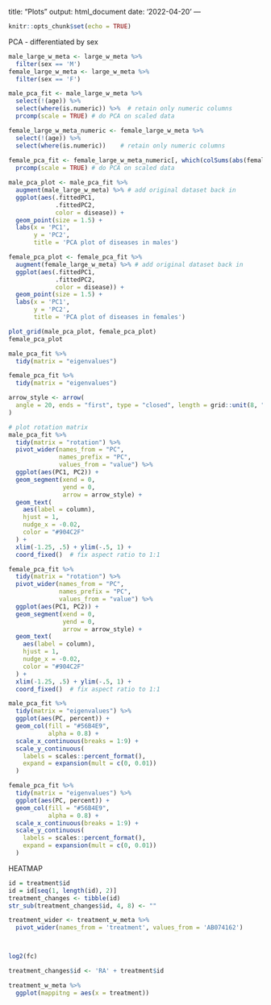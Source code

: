 title: "Plots"
output: html_document
date: '2022-04-20'
---

```r
knitr::opts_chunk$set(echo = TRUE)
```

PCA - differentiated by sex
```r
male_large_w_meta <- large_w_meta %>% 
  filter(sex == 'M')
female_large_w_meta <- large_w_meta %>% 
  filter(sex == 'F')

male_pca_fit <- male_large_w_meta %>% 
  select(!(age)) %>% 
  select(where(is.numeric)) %>%  # retain only numeric columns
  prcomp(scale = TRUE) # do PCA on scaled data

female_large_w_meta_numeric <- female_large_w_meta %>%
  select(!(age)) %>% 
  select(where(is.numeric))    # retain only numeric columns
  
female_pca_fit <- female_large_w_meta_numeric[, which(colSums(abs(female_large_w_meta_numeric)) != 0)] %>%   
  prcomp(scale = TRUE) # do PCA on scaled data

male_pca_plot <- male_pca_fit %>%
  augment(male_large_w_meta) %>% # add original dataset back in
  ggplot(aes(.fittedPC1, 
             .fittedPC2, 
             color = disease)) + 
  geom_point(size = 1.5) +
  labs(x = 'PC1',
       y = 'PC2',
       title = 'PCA plot of diseases in males')

female_pca_plot <- female_pca_fit %>%
  augment(female_large_w_meta) %>% # add original dataset back in
  ggplot(aes(.fittedPC1, 
             .fittedPC2, 
             color = disease)) + 
  geom_point(size = 1.5) +
  labs(x = 'PC1',
       y = 'PC2',
       title = 'PCA plot of diseases in females')

plot_grid(male_pca_plot, female_pca_plot)
female_pca_plot
```



```r
male_pca_fit %>%
  tidy(matrix = "eigenvalues")

female_pca_fit %>%
  tidy(matrix = "eigenvalues")
```

```r
arrow_style <- arrow(
  angle = 20, ends = "first", type = "closed", length = grid::unit(8, "pt")
)

# plot rotation matrix
male_pca_fit %>%
  tidy(matrix = "rotation") %>%
  pivot_wider(names_from = "PC", 
              names_prefix = "PC", 
              values_from = "value") %>%
  ggplot(aes(PC1, PC2)) +
  geom_segment(xend = 0, 
               yend = 0, 
               arrow = arrow_style) +
  geom_text(
    aes(label = column),
    hjust = 1, 
    nudge_x = -0.02, 
    color = "#904C2F"
  ) +
  xlim(-1.25, .5) + ylim(-.5, 1) +
  coord_fixed()  # fix aspect ratio to 1:1

female_pca_fit %>%
  tidy(matrix = "rotation") %>%
  pivot_wider(names_from = "PC", 
              names_prefix = "PC", 
              values_from = "value") %>%
  ggplot(aes(PC1, PC2)) +
  geom_segment(xend = 0, 
               yend = 0, 
               arrow = arrow_style) +
  geom_text(
    aes(label = column),
    hjust = 1, 
    nudge_x = -0.02, 
    color = "#904C2F"
  ) +
  xlim(-1.25, .5) + ylim(-.5, 1) +
  coord_fixed()  # fix aspect ratio to 1:1

```


```r
male_pca_fit %>%
  tidy(matrix = "eigenvalues") %>%
  ggplot(aes(PC, percent)) +
  geom_col(fill = "#56B4E9", 
           alpha = 0.8) +
  scale_x_continuous(breaks = 1:9) +
  scale_y_continuous(
    labels = scales::percent_format(),
    expand = expansion(mult = c(0, 0.01))
  ) 

female_pca_fit %>%
  tidy(matrix = "eigenvalues") %>%
  ggplot(aes(PC, percent)) +
  geom_col(fill = "#56B4E9", 
           alpha = 0.8) +
  scale_x_continuous(breaks = 1:9) +
  scale_y_continuous(
    labels = scales::percent_format(),
    expand = expansion(mult = c(0, 0.01))
  ) 
```




HEATMAP

```r
id = treatment$id
id = id[seq(1, length(id), 2)]
treatment_changes <- tibble(id)
str_sub(treatment_changes$id, 4, 8) <- ""

treatment_wider <- treatment_w_meta %>% 
  pivot_wider(names_from = 'treatment', values_from = 'AB074162')



log2(fc)

treatment_changes$id <- 'RA' + treatment$id

treatment_w_meta %>% 
  ggplot(mappitng = aes(x = treatment))
```










